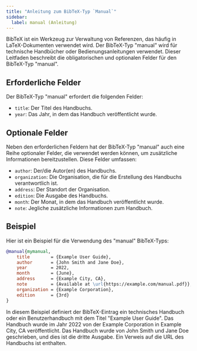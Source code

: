 ```yaml
---
title: "Anleitung zum BibTeX-Typ `Manual`"
sidebar:
  label: manual (Anleitung)
---
```



BibTeX ist ein Werkzeug zur Verwaltung von Referenzen, das häufig in LaTeX-Dokumenten verwendet wird. Der BibTeX-Typ "manual" wird für technische Handbücher oder Bedienungsanleitungen verwendet. Dieser Leitfaden beschreibt die obligatorischen und optionalen Felder für den BibTeX-Typ "manual".

<CiteDrive/>

## Erforderliche Felder

Der BibTeX-Typ "manual" erfordert die folgenden Felder:

-   `title`: Der Titel des Handbuchs.
-   `year`: Das Jahr, in dem das Handbuch veröffentlicht wurde.

## Optionale Felder

Neben den erforderlichen Feldern hat der BibTeX-Typ "manual" auch eine Reihe optionaler Felder, die verwendet werden können, um zusätzliche Informationen bereitzustellen. Diese Felder umfassen:

-   `author`: Der/die Autor(en) des Handbuchs.
-   `organization`: Die Organisation, die für die Erstellung des Handbuchs verantwortlich ist.
-   `address`: Der Standort der Organisation.
-   `edition`: Die Ausgabe des Handbuchs.
-   `month`: Der Monat, in dem das Handbuch veröffentlicht wurde.
-   `note`: Jegliche zusätzliche Informationen zum Handbuch.


## Beispiel

Hier ist ein Beispiel für die Verwendung des "manual" BibTeX-Typs:



```bibtex
@manual{mymanual,
	title        = {Example User Guide},
	author       = {John Smith and Jane Doe},
	year         = 2022,
	month        = {June},
	address      = {Example City, CA},
	note         = {Available at \url{https://example.com/manual.pdf}},
	organization = {Example Corporation},
	edition      = {3rd}
}

```

In diesem Beispiel definiert der BibTeX-Eintrag ein technisches Handbuch oder ein Benutzerhandbuch mit dem Titel "Example User Guide". Das Handbuch wurde im Jahr 2022 von der Example Corporation in Example City, CA veröffentlicht. Das Handbuch wurde von John Smith und Jane Doe geschrieben, und dies ist die dritte Ausgabe. Ein Verweis auf die URL des Handbuchs ist enthalten.